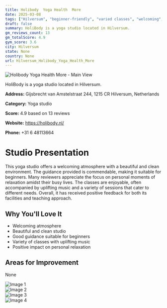 ```yaml
---
title: Holibody  Yoga Health  More
date: 2025-03-08
tags: ["Hilversum", "beginner-friendly", "varied classes", "welcoming", "clean", "Hilversum"]  
draft: false
summary: HoliBody is a yoga studio located in Hilversum.
gm_reviews_count: 13
gm_totalScore: 4.9
gym_score: 3.6
city: Hilversum
state: None
country: None
url: Hilversum_Holibody_Yoga_Health_More
---
```


<div className="aspect-[16/9] relative my-8">
  <img 
    src="https://lh5.googleusercontent.com/p/AF1QipNrA7DhuF8nvdwaUFuXH3Ax77_AISgVcBdXbLyO=w1920-h1080-k-no"
    alt="Holibody  Yoga Health  More - Main View"
    className="object-cover absolute inset-0 w-full h-full rounded-lg"
  />
</div>

HoliBody is a yoga studio located in Hilversum.

**Address:** Gijsbrecht van Amstelstraat 244, 1215 CR Hilversum, Netherlands

**Category:** Yoga studio

**Score:** 4.9 based on 13 reviews

**Website:** https://holibody.nl/

**Phone:** +31 6 48113664

# Studio Presentation

This yoga studio offers a welcoming atmosphere with a beautiful and clean environment. The guidance provided is commendable, making it suitable for beginners. Many reviewers appreciate the focus on personal moments of relaxation amidst their busy lives. The classes are enjoyable, often accompanied by uplifting music and a variety of sessions that cater to different needs. Overall, it has received positive feedback for both its facilities and teaching approach.



## Why You'll Love It

- Welcoming atmosphere
- Beautiful and clean studio
- Good guidance suitable for beginners
- Variety of classes with uplifting music
- Positive impact on personal relaxation

## Areas for Improvement

None

<div className="grid grid-cols-1 xl:grid-cols-2 gap-4 my-8">
<div className="aspect-[4/3] relative"><img src="https://lh5.googleusercontent.com/p/AF1QipNMj6nybUMGB1dKrNV_gAfRSSQjWlOUUguCRNpC=w1920-h1080-k-no" alt="Image 1" className="object-cover absolute inset-0 w-full h-full rounded-lg" /></div>
<div className="aspect-[4/3] relative"><img src="https://lh5.googleusercontent.com/p/AF1QipOvBTXDtQNRhS67rUV1OmKVq7JrtMtcHT4ZcrNi=w1920-h1080-k-no" alt="Image 2" className="object-cover absolute inset-0 w-full h-full rounded-lg" /></div>
<div className="aspect-[4/3] relative"><img src="https://lh5.googleusercontent.com/p/AF1QipM9dRVZyuvn8-eXbhQtP19Gr1JCQDegxOF6-3i9=w1920-h1080-k-no" alt="Image 3" className="object-cover absolute inset-0 w-full h-full rounded-lg" /></div>
<div className="aspect-[4/3] relative"><img src="https://lh5.googleusercontent.com/p/AF1QipPmdwOLZtA1DrsyYgB3oyUi1NasfX1CTOraBkcH=w1920-h1080-k-no" alt="Image 4" className="object-cover absolute inset-0 w-full h-full rounded-lg" /></div>
</div>